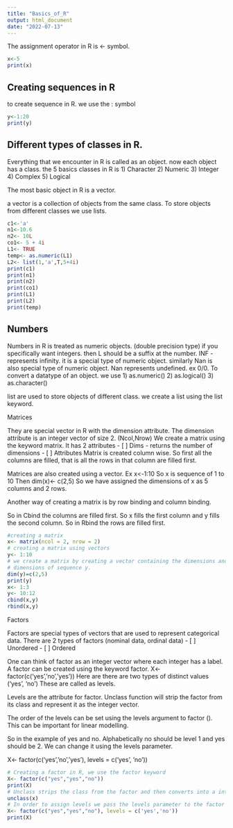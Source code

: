 ```yaml
---
title: "Basics_of_R"
output: html_document
date: "2022-07-13"
---
```


The assignment operator in R is <- symbol. 
```r
x<-5
print(x)
```

## Creating sequences in R
to create sequence in R. we use the : symbol


```r
y<-1:20
print(y)
```


## Different types of classes in R. 

Everything that we encounter in R is called as an object. now each object has a class. 
the 5 basics classes in R is
1) Character
2) Numeric
3) Integer
4) Complex 
5) Logical 

The most basic object in R is a vector. 

a vector is a collection of objects from the same class. 
To store objects from different classes we use lists. 
```r
c1<-'a'
n1<-10.6
n2<- 10L
co1<- 5 + 4i
L1<- TRUE
temp<- as.numeric(L1)
L2<- list(1,'a',T,5+4i)
print(c1)
print(n1)
print(n2)
print(co1)
print(L1)
print(L2)
print(temp)
```


## Numbers 

Numbers in R is treated as numeric objects. (double precision type)
if you specifically want integers. then L should be a suffix at the number.
INF - represents infinity. it is a special type of numeric object. 
similarly Nan is also special type of numeric object. Nan represents undefined. ex 0/0. 
To convert a datatype of an object. we use 
1) as.numeric()
2) as.logical()
3) as.character()


list are used to store objects of different class. 
we create a list using the list keyword.



Matrices 

They are special vector in R with the dimension attribute. The dimension attribute is an integer vector of size 2. (Ncol,Nrow)
We create a matrix using the keyword matrix. 
It has 2 attributes 
- [ ] Dims - returns the number of dimensions 
- [ ] Attributes 
Matrix is created column wise. 
So first all the columns are filled, that is all the rows in that column are filled first. 

Matrices are also created using a vector. 
Ex x<-1:10
So x is sequence of 1 to 10 
Then dim(x)<- c(2,5)
So we have assigned the dimensions of x as 5 columns and 2 rows. 

Another way of creating a matrix is by row binding and column binding. 

So in Cbind the columns are filled first. So x fills the first column and y fills the second column. 
So in Rbind the rows are filled first. 


```r
#creating a matrix 
x<- matrix(ncol = 2, nrow = 2)
# creating a matrix using vectors
y<- 1:10
# we create a matrix by creating a vector containing the dimensions and assigning the vector as the 
# dimensions of sequence y.
dim(y)=c(2,5)
print(y)
x<- 1:3
y<- 10:12
cbind(x,y)
rbind(x,y)
```

Factors 


Factors are special types of vectors that are used to represent categorical data. 
There are 2 types of factors (nominal data, ordinal data)
- [ ] Unordered 
- [ ] Ordered 

One can think of factor as an integer vector where each integer has a label. 
A factor can be created using the keyword factor. 
X<- factor(c(‘yes’,’no’,’yes’))
Here are there are two types of distinct values (‘yes’, ‘no’)
These are called as levels.

Levels are the attribute for factor. 
Unclass function will strip the factor from its class and represent it as the integer vector. 

The order of the levels can be set using the levels argument to factor (). This can be important for linear modelling. 

So in the example of yes and no. Alphabetically no should be level 1 and yes should be 2. 
We can change it using the levels parameter. 

X<- factor(c(‘yes’,’no’,’yes’), levels = c(‘yes’, ’no’))

```r
# Creating a factor in R, we use the factor keyword
X<- factor(c("yes","yes","no"))
print(X)
# Unclass strips the class from the factor and then converts into a integer vector
unclass(x)
# In order to assign levels we pass the levels parameter to the factor and manually assign the functions
X<- factor(c("yes","yes","no"), levels = c('yes','no'))
print(X)
```






